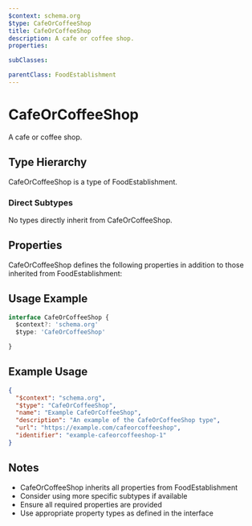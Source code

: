 ```yaml
---
$context: schema.org
$type: CafeOrCoffeeShop
title: CafeOrCoffeeShop
description: A cafe or coffee shop.
properties:

subClasses:

parentClass: FoodEstablishment
---
```


# CafeOrCoffeeShop

A cafe or coffee shop.

## Type Hierarchy

CafeOrCoffeeShop is a type of FoodEstablishment.

### Direct Subtypes

No types directly inherit from CafeOrCoffeeShop.

## Properties

CafeOrCoffeeShop defines the following properties in addition to those inherited from FoodEstablishment:



## Usage Example

```typescript
interface CafeOrCoffeeShop {
  $context?: 'schema.org'
  $type: 'CafeOrCoffeeShop'

}
```

## Example Usage

```json
{
  "$context": "schema.org",
  "$type": "CafeOrCoffeeShop",
  "name": "Example CafeOrCoffeeShop",
  "description": "An example of the CafeOrCoffeeShop type",
  "url": "https://example.com/cafeorcoffeeshop",
  "identifier": "example-cafeorcoffeeshop-1"
}
```

## Notes

- CafeOrCoffeeShop inherits all properties from FoodEstablishment
- Consider using more specific subtypes if available
- Ensure all required properties are provided
- Use appropriate property types as defined in the interface
